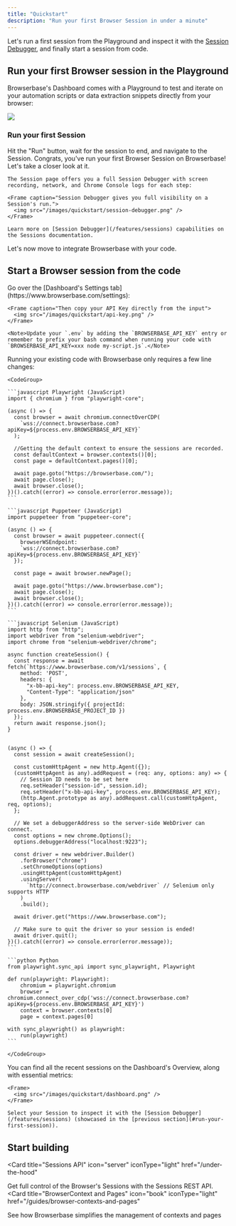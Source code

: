```yaml
---
title: "Quickstart"
description: "Run your first Browser Session in under a minute"
---
```


Let's run a first session from the Playground and inspect it with the
[Session Debugger](/features/sessions), and finally start a session from code.

## Run your first Browser session in the Playground

Browserbase's Dashboard comes with a Playground to test and iterate on your
automation scripts or data extraction snippets directly from your browser:

<Frame caption="Your experimentation space, with direct screen recording access.">
  <img src="/images/quickstart/playground.png" />
</Frame>

<br />

### Run your first Session

<Steps>
  <Step title="Go to the Playground">
    <Card title="Open the Playground" href="https://www.browserbase.com/playground">
      Hit the "Run" button, wait for the session to end, and navigate to the Session.
    </Card>
  </Step>
  <Step title="Inspect your Browser Session">
    Congrats, you've run your first Browser Session on Browserbase!
    Let's take a closer look at it.

    The Session page offers you a full Session Debugger with screen recording, network, and Chrome Console logs for each step:

    <Frame caption="Session Debugger gives you full visibility on a Session's run.">
      <img src="/images/quickstart/session-debugger.png" />
    </Frame>

    Learn more on [Session Debugger](/features/sessions) capabilities on the Sessions documentation.

  </Step>
</Steps>

Let's now move to integrate Browserbase with your code.

## Start a Browser session from the code

<Steps>
  <Step title="Get your API Key">
    Go over the [Dashboard's Settings tab](https://www.browserbase.com/settings):

    <Frame caption="Then copy your API Key directly from the input">
      <img src="/images/quickstart/api-key.png" />
    </Frame>

    <Note>Update your `.env` by adding the `BROWSERBASE_API_KEY` entry or remember to prefix your bash command when running your code with `BROWSERBASE_API_KEY=xxx node my-script.js`.</Note>

  </Step>
  <Step title="Update your code">
    Running your existing code with Browserbase only requires a few line changes:

    <CodeGroup>

    ```javascript Playwright (JavaScript)
    import { chromium } from "playwright-core";

    (async () => {
      const browser = await chromium.connectOverCDP(
        `wss://connect.browserbase.com?apiKey=${process.env.BROWSERBASE_API_KEY}`
      );

      //Getting the default context to ensure the sessions are recorded.
      const defaultContext = browser.contexts()[0];
      const page = defaultContext.pages()[0];

      await page.goto("https://browserbase.com/");
      await page.close();
      await browser.close();
    })().catch((error) => console.error(error.message));
    ```

    ```javascript Puppeteer (JavaScript)
    import puppeteer from "puppeteer-core";

    (async () => {
      const browser = await puppeteer.connect({
        browserWSEndpoint:
        `wss://connect.browserbase.com?apiKey=${process.env.BROWSERBASE_API_KEY}`
      });

      const page = await browser.newPage();

      await page.goto("https://www.browserbase.com");
      await page.close();
      await browser.close();
    })().catch((error) => console.error(error.message));
    ```

    ```javascript Selenium (JavaScript)
    import http from "http";
    import webdriver from "selenium-webdriver";
    import chrome from "selenium-webdriver/chrome";

    async function createSession() {
      const response = await fetch(`https://www.browserbase.com/v1/sessions`, {
        method: 'POST',
        headers: {
          "x-bb-api-key": process.env.BROWSERBASE_API_KEY,
          "Content-Type": "application/json"
        },
        body: JSON.stringify({ projectId: process.env.BROWSERBASE_PROJECT_ID })
      });
      return await response.json();
    }


    (async () => {
      const session = await createSession();

      const customHttpAgent = new http.Agent({});
      (customHttpAgent as any).addRequest = (req: any, options: any) => {
        // Session ID needs to be set here
        req.setHeader("session-id", session.id);
        req.setHeader("x-bb-api-key", process.env.BROWSERBASE_API_KEY);
        (http.Agent.prototype as any).addRequest.call(customHttpAgent, req, options);
      };

      // We set a debuggerAddress so the server-side WebDriver can connect.
      const options = new chrome.Options();
      options.debuggerAddress("localhost:9223");

      const driver = new webdriver.Builder()
        .forBrowser("chrome")
        .setChromeOptions(options)
        .usingHttpAgent(customHttpAgent)
        .usingServer(
          `http://connect.browserbase.com/webdriver` // Selenium only supports HTTP
        )
        .build();

      await driver.get("https://www.browserbase.com");

      // Make sure to quit the driver so your session is ended!
      await driver.quit();
    })().catch((error) => console.error(error.message));
    ```

    ```python Python
    from playwright.sync_api import sync_playwright, Playwright

    def run(playwright: Playwright):
        chromium = playwright.chromium
        browser = chromium.connect_over_cdp('wss://connect.browserbase.com?apiKey=${process.env.BROWSERBASE_API_KEY}')
        context = browser.contexts[0]
        page = context.pages[0]

    with sync_playwright() as playwright:
        run(playwright)
    ```

    </CodeGroup>

  </Step>
  <Step title="Inspect the completed Session">
    You can find all the recent sessions on the Dashboard's Overview, along with essential metrics:

    <Frame>
      <img src="/images/quickstart/dashboard.png" />
    </Frame>

    Select your Session to inspect it with the [Session Debugger](/features/sessions) (showcased in the [previous section](#run-your-first-session)).

  </Step>
</Steps>

## Start building

<CardGroup cols={2}>

<Card
  title="Sessions API"
  icon="server"
  iconType="light"
  href="/under-the-hood"
>
  Get full control of the Browser's Sessions with the Sessions REST API.
</Card>
<Card
  title="BrowserContext and Pages"
  icon="book"
  iconType="light"
  href="/guides/browser-contexts-and-pages"
>
  See how Browserbase simplifies the management of contexts and pages
</Card>

</CardGroup>
